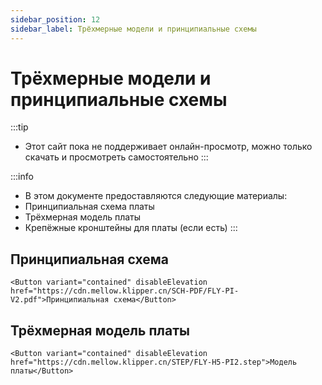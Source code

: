 ```yaml
---
sidebar_position: 12
sidebar_label: Трёхмерные модели и принципиальные схемы
---
```




# Трёхмерные модели и принципиальные схемы


:::tip
* Этот сайт пока не поддерживает онлайн-просмотр, можно только скачать и просмотреть самостоятельно
:::

:::info
* В этом документе предоставляются следующие материалы:
* Принципиальная схема платы
* Трёхмерная модель платы
* Крепёжные кронштейны для платы (если есть)
:::

## Принципиальная схема

    <Button variant="contained" disableElevation href="https://cdn.mellow.klipper.cn/SCH-PDF/FLY-PI-V2.pdf">Принципиальная схема</Button>


## Трёхмерная модель платы

    <Button variant="contained" disableElevation href="https://cdn.mellow.klipper.cn/STEP/FLY-H5-PI2.step">Модель платы</Button>

